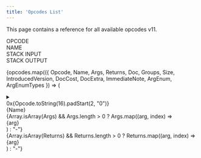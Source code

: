 ```yaml
---
title: 'Opcodes List'
---
```



This page contains a reference for all available opcodes v11.

<div className='grid grid-cols-4 w-full p-3 font-medium border-b'>
  <div className='cursor-pointer p-4 flex items-center'>OPCODE</div>
  <div>NAME</div>
  <div>STACK INPUT</div>
  <div>STACK OUTPUT</div>
</div>

{opcodes.map(({ Opcode, Name, Args, Returns, Doc, Groups, Size, IntroducedVersion, DocCost, DocExtra, ImmediateNote, ArgEnum, ArgEnumTypes }) => (

  <details key={Opcode} className="ml-6">
    <summary className="cursor-pointer p-2 border dark:border-gray-700 rounded flex justify-between items-center bg-gray-10 dark:bg-gray-800">
        <div className="grid grid-cols-4 w-full gap-4 items-center">
            <div className="cursor-pointer p-4 items-center font-normal">
            0x{Opcode.toString(16).padStart(2, "0")}
            </div>
            <div className="flex items-center font-semibold">{Name}</div>
            <div className="items-center flex font-normal">
            <div>
                {Array.isArray(Args) && Args.length > 0 ? Args.map((arg, index) => <div key={index}>{arg}</div>) : "-"}
            </div>
            </div>
            <div className="items-center flex font-normal">
            <div>
                {Array.isArray(Returns) && Returns.length > 0 ? Returns.map((arg, index) => <div key={index}>{arg}</div>) : "-"}
            </div>
            </div>
        </div>
    </summary>

    <div className="p-4 border dark:border-gray-700 rounded-b bg-gray-50 dark:bg-gray-900 flex justify-between">
    <div className="flex-1 pr-6">

    <div className="inline-block p-2 bg-gray-100 dark:bg-gray-800 rounded-lg">
        <table className="text-center border-gray-300 dark:border-gray-600 rounded-lg overflow-hidden">
            <thead className="bg-gray-100 dark:bg-gray-800 border-b border-gray-500 dark:border-gray-600">
                <tr className="text-center">
                    <th className="text-gray-800 dark:text-gray-200 p-2 border-gray-500 dark:border-gray-600 first:rounded-tl-lg last:rounded-tr-lg">Size</th>
                    <th className="text-gray-800 dark:text-gray-200 p-2 border-gray-500 dark:border-gray-600">
                    Availability
                    </th>
                    <th className="text-gray-800 dark:text-gray-200 p-2 border-gray-500 dark:border-gray-600 first:rounded-tl-lg last:rounded-tr-lg">
                    Doc Cost
                    </th>
                </tr>
            </thead>
            <tbody className="bg-gray-100 dark:bg-gray-800 border-b border-gray-500 dark:border-gray-600 first:rounded-bl-lg last:rounded-br-lg p-2">
                <tr>
                    <td className="text-gray-700 dark:text-gray-300 p-1 font-normal" style={{ border: "none" }}>
                    {Size}
                    </td>
                    <td className="text-gray-700 dark:text-gray-300 p-1 font-normal" style={{ border: "none" }}>
                    v{IntroducedVersion}
                    </td>
                    <td className="text-gray-700 dark:text-gray-300 p-1 font-normal" style={{ border: "none" }}>
                    {DocCost}
                    </td>
                </tr>
            </tbody>
        </table>
    </div>


        <h6 className="text-gray-400 font-bold">Description</h6>
        <p className="mb-2">{Doc}</p>
        <h6 className="text-gray-400 font-bold">Groups</h6>
        <p className="mb-2 inline bg-gray-100 dark:bg-gray-800 text-gray-800 dark:text-gray-200 px-1 rounded">{Groups}</p>

        {DocExtra && (
          <>
            <h6 className="text-gray-400 font-bold">Notes</h6>
            <p>{DocExtra}</p>
          </>
        )}

        {ImmediateNote && ImmediateNote.length > 0 && (
        <>
            <h6 className="mt-4 text-lg font-semibold">Immediate Notes</h6>
            <div className="inline-block p-2 bg-gray-100 dark:bg-gray-800 rounded-lg">
            <table className="text-left w-full border-gray-300 dark:border-gray-600 rounded-lg overflow-hidden">
                <thead className="bg-gray-100 dark:bg-gray-800 border-b border-gray-500 dark:border-gray-600">
                <tr className="text-left">
                    <th className="text-gray-800 dark:text-gray-200 p-2 border-gray-500 dark:border-gray-600 first:rounded-tl-lg last:rounded-tr-lg">Comment</th>
                    <th className="text-gray-800 dark:text-gray-200 p-2 border-gray-500 dark:border-gray-600">Encoding</th>
                    <th className="text-gray-800 dark:text-gray-200 p-2 border-gray-500 dark:border-gray-600">Name</th>
                    {ImmediateNote.some(note => note.Reference) && (
                    <th className="text-gray-800 dark:text-gray-200 p-2 border-gray-500 dark:border-gray-600 first:rounded-tl-lg last:rounded-tr-lg">Reference</th>
                    )}
                </tr>
                </thead>
                <tbody className="bg-gray-100 dark:bg-gray-800 border-b border-gray-500 dark:border-gray-600 first:rounded-bl-lg last:rounded-br-lg p-2">
                {ImmediateNote.map((note, index) => (
                    <tr key={index}>
                    <td className="text-gray-700 dark:text-gray-300 p-2 font-normal" style={{ border: "none" }}>
                        {note.Comment}
                    </td>
                    <td className="text-gray-700 dark:text-gray-300 p-2 font-normal" style={{ border: "none" }}>
                        {note.Encoding}
                    </td>
                    <td className="text-gray-700 dark:text-gray-300 p-2 font-normal" style={{ border: "none" }}>
                        {note.Name}
                    </td>
                    {note.Reference && (
                        <td className="text-gray-700 dark:text-gray-300 p-2 font-normal" style={{ border: "none" }}>
                        {note.Reference}
                        </td>
                    )}
                    </tr>
                ))}
                </tbody>
            </table>
            </div>
        </>
        )}

        {Array.isArray(ArgEnum) && ArgEnum.length > 0 && Array.isArray(ArgEnumTypes) && (
        <>
            <h6 className="mt-4 text-lg font-semibold">Argument Details</h6>
            <div className="inline-block p-2 bg-gray-100 dark:bg-gray-800 rounded-lg">
            <table className="text-left w-full border-gray-300 dark:border-gray-600 rounded-lg overflow-hidden">
                <thead className="bg-gray-100 dark:bg-gray-800 border-b border-gray-500 dark:border-gray-600">
                <tr className="text-left">
                    <th className="text-gray-800 dark:text-gray-200 p-2 border-gray-500 dark:border-gray-600 first:rounded-tl-lg">Index</th>
                    <th className="text-gray-800 dark:text-gray-200 p-2 border-gray-500 dark:border-gray-600">Argument</th>
                    <th className="text-gray-800 dark:text-gray-200 p-2 border-gray-500 dark:border-gray-600 last:rounded-tr-lg">Type</th>
                </tr>
                </thead>
                <tbody className="bg-gray-100 dark:bg-gray-800 border-b border-gray-500 dark:border-gray-600 first:rounded-bl-lg last:rounded-br-lg p-2">
                {ArgEnum.map((arg, index) => (
                    <tr key={index}>
                    <td className="text-gray-700 dark:text-gray-300 p-2 font-normal" style={{ border: "none" }}>
                        {index}
                    </td>
                    <td className="text-gray-700 dark:text-gray-300 p-2 font-normal" style={{ border: "none" }}>
                        {arg}
                    </td>
                    <td className="text-gray-700 dark:text-gray-300 p-2 font-normal" style={{ border: "none" }}>
                        {ArgEnumTypes?.[index] || "-"}
                    </td>
                    </tr>
                ))}
                </tbody>
            </table>
            </div>
        </>
        )}

        </div>
    </div>
    </details>

))}
